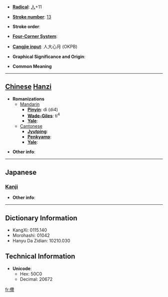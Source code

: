 * '''[[Wiktionary:Chinese radical index| Radical]]''': [[Wiktionary:Chinese radical index 人|人]]+11

* '''[[Wiktionary:Chinese total strokes index|Stroke number]]''': [[Wiktionary:Chinese total strokes index 13|13]]

* '''Stroke order''': 

* '''[[Wiktionary:Chinese four corner index|Four-Corner System]]''': 

* '''[[Wiktionary:Chinese Cangjie index|Cangjie input]]''': 人大心月 (OKPB)

* '''Graphical Significance and Origin''': 

* '''Common Meaning'''

----

== [[Chinese]] [[Hanzi]] ==

* '''Romanizations'''
** [[Mandarin]]
*** '''[[Pinyin]]''': dì (di4)
*** '''[[Wade-Giles]]''': ti<sup>4</sup>
*** '''[[Yale]]''': 
**[[Cantonese]]
***'''[[Jyutping]]''':
***'''[[Penkyamp]]''': 
***'''[[Yale]]''': 

* '''Other info''': 

----

==Japanese==
===[[Kanji]]===
{{kanji|on readings=[[てい]] (tei)
|kun readings=[[くるしむ]] (kurushimu)
}}

* '''Other info''':  

----

== Dictionary Information ==

* KangXi: 0115.140
* Morohashi: 01042
* Hanyu Da Zidian: 10210.030

== Technical Information ==

* '''Unicode''':
** Hex: 50C0
** Decimal: 20672

[[fr:僀]]